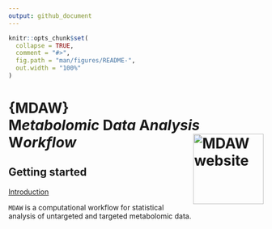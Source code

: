 ---
output: github_document
---

```{r, include = FALSE}
knitr::opts_chunk$set(
  collapse = TRUE,
  comment = "#>",
  fig.path = "man/figures/README-",
  out.width = "100%"
)
```

# {MDAW} <br>**M***etabolomic ***D***ata ***A***nalysis ***W***orkflow* <a href="https://danymukesha.github.io/MDAW/"><img src="man/figures/logo.png"
align="right" height="139" alt="MDAW website" /></a>

## Getting started

[Introduction](https://danymukesha.github.io/MDAW/articles/Introduction.html)

`MDAW` is a computational workflow for statistical analysis of untargeted
and targeted metabolomic data.
